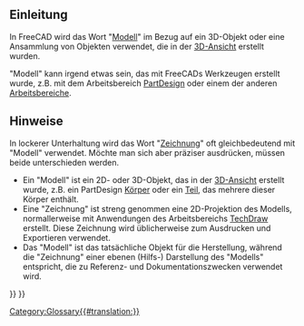 <languages/>

<span id="Introduction"></span>
==Einleitung==

In FreeCAD wird das Wort "[[Model/de|Modell]]" im Bezug auf ein 3D-Objekt oder eine Ansammlung von Objekten verwendet, die in der [[3D_View/de|3D-Ansicht]] erstellt wurden.

"Modell" kann irgend etwas sein, das mit FreeCADs Werkzeugen erstellt wurde, z.B. mit dem Arbeitsbereich [[PartDesign_Workbench/de|PartDesign]] oder einem der anderen [[Workbenches/de|Arbeitsbereiche]].

<span id="Notes"></span>
==Hinweise==

In lockerer Unterhaltung wird das Wort "[[Drawing/de|Zeichnung]]" oft gleichbedeutend mit "Modell" verwendet. Möchte man sich aber präziser ausdrücken, müssen beide unterschieden werden.
* Ein "Modell" ist ein 2D- oder 3D-Objekt, das in der [[3D_View/de|3D-Ansicht]] erstellt wurde, z.B. ein PartDesign [[Body/de|Körper]] oder ein [[Part/de|Teil]], das mehrere dieser Körper enthält.
* Eine "Zeichnung" ist streng genommen eine 2D-Projektion des Modells, normallerweise mit Anwendungen des Arbeitsbereichs [[TechDraw_Workbench/de|TechDraw]]  erstellt. Diese Zeichnung wird üblicherweise zum Ausdrucken und Exportieren verwendet.
* Das "Modell" ist das tatsächliche Objekt für die Herstellung, während die "Zeichnung" einer ebenen (Hilfs-) Darstellung des "Modells" entspricht, die zu Referenz- und Dokumentationszwecken verwendet wird.


{{Document objects navi{{#translation:}}}}
{{Userdocnavi{{#translation:}}}}
[[Category:Glossary{{#translation:}}]]